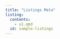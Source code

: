 ```yaml
---
title: "Listings Meta"
listing:
  contents:
    - u1.qmd
  id: sample-listings
---
```


::: {#sample-listings}
:::

